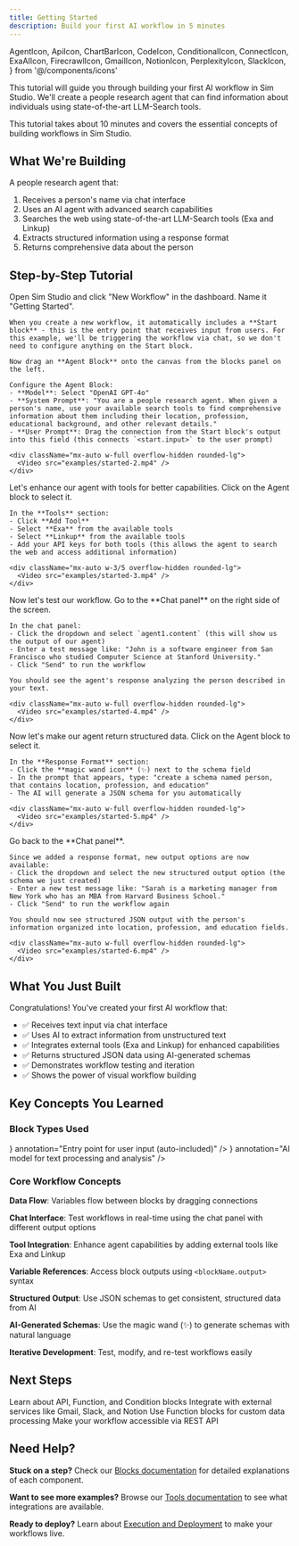 ```yaml
---
title: Getting Started
description: Build your first AI workflow in 5 minutes
---
```


  AgentIcon,
  ApiIcon,
  ChartBarIcon,
  CodeIcon,
  ConditionalIcon,
  ConnectIcon,
  ExaAIIcon,
  FirecrawlIcon,
  GmailIcon,
  NotionIcon,
  PerplexityIcon,
  SlackIcon,
} from '@/components/icons'

This tutorial will guide you through building your first AI workflow in Sim Studio. We'll create a people research agent that can find information about individuals using state-of-the-art LLM-Search tools.

<Callout type="info">
  This tutorial takes about 10 minutes and covers the essential concepts of building workflows in Sim Studio.
</Callout>

## What We're Building

A people research agent that:
1. Receives a person's name via chat interface
2. Uses an AI agent with advanced search capabilities
3. Searches the web using state-of-the-art LLM-Search tools (Exa and Linkup)
4. Extracts structured information using a response format
5. Returns comprehensive data about the person

<ThemeImage
  lightSrc="/static/examples/started/started-1.png"
  darkSrc="/static/examples/started/started-1.png"
  alt="Getting Started Example"
  width={800}
  height={500}
/>

## Step-by-Step Tutorial

<Steps>
  <Step title="Create workflow and add AI agent">
    Open Sim Studio and click "New Workflow" in the dashboard. Name it "Getting Started".
    
    When you create a new workflow, it automatically includes a **Start block** - this is the entry point that receives input from users. For this example, we'll be triggering the workflow via chat, so we don't need to configure anything on the Start block.
    
    Now drag an **Agent Block** onto the canvas from the blocks panel on the left.
    
    Configure the Agent Block:
    - **Model**: Select "OpenAI GPT-4o"
    - **System Prompt**: "You are a people research agent. When given a person's name, use your available search tools to find comprehensive information about them including their location, profession, educational background, and other relevant details."
    - **User Prompt**: Drag the connection from the Start block's output into this field (this connects `<start.input>` to the user prompt)
    
    <div className="mx-auto w-full overflow-hidden rounded-lg">
      <Video src="examples/started-2.mp4" />
    </div>
  </Step>
  
  <Step title="Add tools to the agent">
    Let's enhance our agent with tools for better capabilities. Click on the Agent block to select it.
    
    In the **Tools** section:
    - Click **Add Tool**
    - Select **Exa** from the available tools
    - Select **Linkup** from the available tools
    - Add your API keys for both tools (this allows the agent to search the web and access additional information)
    
    <div className="mx-auto w-3/5 overflow-hidden rounded-lg">
      <Video src="examples/started-3.mp4" />
    </div>
  </Step>
  
  <Step title="Test the basic workflow">
    Now let's test our workflow. Go to the **Chat panel** on the right side of the screen.
    
    In the chat panel:
    - Click the dropdown and select `agent1.content` (this will show us the output of our agent)
    - Enter a test message like: "John is a software engineer from San Francisco who studied Computer Science at Stanford University."
    - Click "Send" to run the workflow
    
    You should see the agent's response analyzing the person described in your text.
    
    <div className="mx-auto w-full overflow-hidden rounded-lg">
      <Video src="examples/started-4.mp4" />
    </div>
  </Step>
  
  <Step title="Add structured output">
    Now let's make our agent return structured data. Click on the Agent block to select it.
    
    In the **Response Format** section:
    - Click the **magic wand icon** (✨) next to the schema field
    - In the prompt that appears, type: "create a schema named person, that contains location, profession, and education"
    - The AI will generate a JSON schema for you automatically
    
    <div className="mx-auto w-full overflow-hidden rounded-lg">
      <Video src="examples/started-5.mp4" />
    </div>
  </Step>
  
  <Step title="Test the structured output">
    Go back to the **Chat panel**.
    
    Since we added a response format, new output options are now available:
    - Click the dropdown and select the new structured output option (the schema we just created)
    - Enter a new test message like: "Sarah is a marketing manager from New York who has an MBA from Harvard Business School."
    - Click "Send" to run the workflow again
    
    You should now see structured JSON output with the person's information organized into location, profession, and education fields.
    
    <div className="mx-auto w-full overflow-hidden rounded-lg">
      <Video src="examples/started-6.mp4" />
    </div>
  </Step>
</Steps>

## What You Just Built

Congratulations! You've created your first AI workflow that:
- ✅ Receives text input via chat interface
- ✅ Uses AI to extract information from unstructured text
- ✅ Integrates external tools (Exa and Linkup) for enhanced capabilities
- ✅ Returns structured JSON data using AI-generated schemas
- ✅ Demonstrates workflow testing and iteration
- ✅ Shows the power of visual workflow building

## Key Concepts You Learned

### Block Types Used

<Files>
  <File
    name="Start Block"
    icon={<ConnectIcon className="h-4 w-4" />}
    annotation="Entry point for user input (auto-included)"
  />
  <File
    name="Agent Block"
    icon={<AgentIcon className="h-4 w-4" />}
    annotation="AI model for text processing and analysis"
  />
</Files>

### Core Workflow Concepts

**Data Flow**: Variables flow between blocks by dragging connections

**Chat Interface**: Test workflows in real-time using the chat panel with different output options

**Tool Integration**: Enhance agent capabilities by adding external tools like Exa and Linkup

**Variable References**: Access block outputs using `<blockName.output>` syntax

**Structured Output**: Use JSON schemas to get consistent, structured data from AI

**AI-Generated Schemas**: Use the magic wand (✨) to generate schemas with natural language

**Iterative Development**: Test, modify, and re-test workflows easily

## Next Steps

<Cards>
  <Card title="Add More Blocks" href="/blocks">
    Learn about API, Function, and Condition blocks
  </Card>
  <Card title="Use Tools" href="/tools">
    Integrate with external services like Gmail, Slack, and Notion
  </Card>
  <Card title="Add Custom Logic" href="/blocks/function">
    Use Function blocks for custom data processing
  </Card>
  <Card title="Deploy Your Workflow" href="/execution">
    Make your workflow accessible via REST API
  </Card>
</Cards>

## Need Help?

**Stuck on a step?** Check our [Blocks documentation](/blocks) for detailed explanations of each component.

**Want to see more examples?** Browse our [Tools documentation](/tools) to see what integrations are available.

**Ready to deploy?** Learn about [Execution and Deployment](/execution) to make your workflows live.
